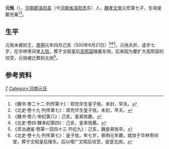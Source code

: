 '''元恌'''（{{bd|494年||500年|6月21日|catIdx=Y元}}），[[河南郡|河南郡]][[洛阳县|洛阳县]]（今[[河南省|河南省]][[洛阳市|洛阳市]]东）人，[[魏孝文帝|魏孝文帝]]元宏第七子，生母是鄭充華<ref>《魏书·卷二十二·列传第十》：郑充华生皇子恌，未封，早夭。</ref><ref>《北史·卷十九·列传第七》：郑充华生皇子恌，未封，早夭。</ref>。

==生平==
元恌未被封王，[[景明|景明]]元年四月己亥（500年6月21日）<ref>《魏书·卷八·帝纪第八》：己亥，皇弟恌薨。</ref><ref>《北史·卷四·魏本纪第四》：己亥，皇弟恌薨。</ref><ref>《资治通鉴·卷第一百四十三·齐纪九》：己亥，魏皇弟恌卒。</ref>，元恌夭折，虚岁七岁，在华林枣间堂[[入殓|入殓]]，葬于文昭皇后[[高照容|高照容]]陵墓东侧，后来因为要扩大高照容的坟茔，元恌被迁葬到北岗<ref>《北史·卷十九·列传第七》：皇子恌，年七岁，景明元年薨，就敛于华林枣间堂，葬于文昭皇后陵东。后以增广文昭后坟茔，徒窆北岗。</ref>。

== 参考资料 ==
{{reflist}}

[[Category:魏孝文帝皇子|7]]
[[Category:河南元氏|Category:河南元氏]]